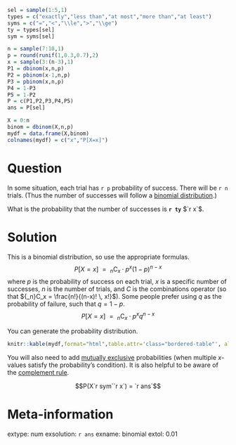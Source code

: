 ```r

sel = sample(1:5,1)
types = c("exactly","less than","at most","more than","at least")
syms = c("=","<","\\le",">","\\ge")
ty = types[sel]
sym = syms[sel]

n = sample(7:10,1)
p = round(runif(1,0.3,0.7),2)
x = sample(3:(n-3),1)
P1 = dbinom(x,n,p)
P2 = pbinom(x-1,n,p)
P3 = pbinom(x,n,p)
P4 = 1-P3
P5 = 1-P2
P = c(P1,P2,P3,P4,P5)
ans = P[sel]

X = 0:n
binom = dbinom(X,n,p)
mydf = data.frame(X,binom)
colnames(mydf) = c("x","P[X=x]")
```

Question
========
In some situation, each trial has `r p` probability of success. There will be `r n` trials. (Thus the number of successes will follow a [binomial distribution](https://en.wikipedia.org/wiki/Binomial_distribution){target="blank"}.)

What is the probability that the number of successes is **`r ty`** $`r x`$.

Solution
========


This is a binomial distribution, so use the appropriate formulas. $$P[X=x] ~=~ _n\text{C}_x \cdot p^x(1-p)^{n-x}$$ where $p$ is the probability of success on each trial, $x$ is a specific number of successes, $n$ is the number of trials, and $C$ is the combinations operator (so that ${_n}C_x = \frac{n!}{(n-x)! \, x!}$). Some people prefer using $q$ as the probability of failure, such that $q=1-p$.
$$P[X=x] ~=~ _n\text{C}_x \cdot p^xq^{n-x}$$

You can generate the probability distribution.

<style type="text/css" rel="stylesheet">
.bordered-table {
    border-collapse: collapse;
    border-spacing: 0;
    border:2px solid #000000;
}
.bordered-table th {
    border:2px solid #000000;
    padding: 4px;
}
.bordered-table td{
    border:2px solid #000000;
    padding: 4px;
}
</style>


```r
knitr::kable(mydf,format="html",table.attr='class="bordered-table"', align = "cc",row.names=F)
```


You will also need to add [mutually exclusive](https://en.wikipedia.org/wiki/Mutual_exclusivity){target="blank"} probabilities (when multiple $x$-values satisfy the probability's condition). It is also helpful to be aware of the [complement rule](https://en.wikipedia.org/wiki/Complementary_event#Complement_rule){target="blank"}.

$$P(X`r sym``r x`) = `r ans`$$


Meta-information
============
extype: num
exsolution: `r ans`
exname: binomial
extol: 0.01